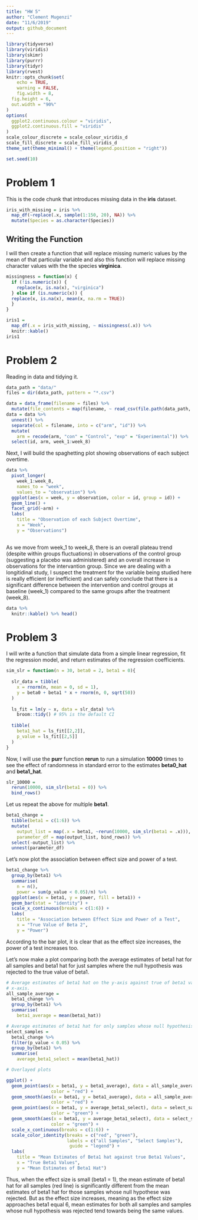 ```yaml
---
title: "HW 5"
author: "Clement Mugenzi"
date: "11/6/2019"
output: github_document
---
```


```r
library(tidyverse)
library(viridis)
library(skimr)
library(purrr)
library(tidyr)
library(rvest)
knitr::opts_chunk$set(
	echo = TRUE,
	warning = FALSE,
	fig.width = 8, 
  fig.height = 6,
  out.width = "90%"
)
options(
  ggplot2.continuous.colour = "viridis",
  ggplot2.continuous.fill = "viridis"
)
scale_colour_discrete = scale_colour_viridis_d
scale_fill_discrete = scale_fill_viridis_d
theme_set(theme_minimal() + theme(legend.position = "right"))

set.seed(10)
```

# Problem 1

This is the code chunk that introduces missing data in the **iris** dataset.

```r
iris_with_missing = iris %>% 
  map_df(~replace(.x, sample(1:150, 20), NA)) %>%
  mutate(Species = as.character(Species))
```

## Writing the Function

I will then create a function that will replace missing numeric values by the mean of that particular variable and also this function will replace missing character values with the the species **virginica**.


```r
missingness = function(x) {
  if (!is.numeric(x)) {
    replace(x, is.na(x), "virginica")
  } else if (is.numeric(x)) {
  replace(x, is.na(x), mean(x, na.rm = TRUE))
  }
}
```

```r
iris1 = 
  map_df(.x = iris_with_missing, ~ missingness(.x)) %>% 
  knitr::kable()
iris1
```


# Problem 2

Reading in data and tidying it.

```r
data_path = "data/" 
files = dir(data_path, pattern = "*.csv") 

data = data_frame(filename = files) %>% 
  mutate(file_contents = map(filename, ~ read_csv(file.path(data_path, .)))) 
data = data %>% 
  unnest() %>% 
  separate(col = filename, into = c("arm", "id")) %>% 
  mutate(
    arm = recode(arm, "con" = "Control", "exp" = "Experimental")) %>% 
  select(id, arm, week_1:week_8)
```

Next, I will build the spaghetting plot showing observations of each subject overtime.

```r
data %>%
  pivot_longer(
    week_1:week_8,
    names_to = "week",
    values_to = "observation") %>% 
  ggplot(aes(x = week, y = observation, color = id, group = id)) +
  geom_line() +
  facet_grid(~arm) +
  labs(
    title = "Observation of each Subject Overtime",
    x = "Week",
    y = "Observations")
  
```

As we move from week_1 to week_8, there is an overall plateau trend (despite within groups fluctuations) in observations of the control group (suggesting a placebo was administered) and an overall increase in observations for the intervantion group. Since we are dealing with a longitidinal study, I suspect the treatment for the variable being studied here is really efficient (or inefficient) and can safely conclude that there is a significant difference between the intervention and control groups at baseline (week_1) compared to the same groups after the treatment (week_8).

```r
data %>% 
  knitr::kable() %>% head()
```



# Problem 3

I will write a function that simulate data from a simple linear regression, fit the regression model, and return estimates of the regression coefficients.


```r
sim_slr = function(n = 30, beta0 = 2, beta1 = 0){
  
  slr_data = tibble(
    x = rnorm(n, mean = 0, sd = 1),
    y = beta0 + beta1 * x + rnorm(n, 0, sqrt(50))
  )
  
  ls_fit = lm(y ~ x, data = slr_data) %>% 
    broom::tidy() # 95% is the default CI
  
  tibble(
    beta1_hat = ls_fit[[2,2]],
    p_value = ls_fit[[2,5]]
  )
}
```


Now, I will use the **purr** function **rerun** to run a simulation **10000** times to see the effect of randomness in standard error to the estimates **beta0_hat** and **beta1_hat**.

```r
slr_10000 = 
  rerun(10000, sim_slr(beta1 = 0)) %>% 
  bind_rows()
```


Let us repeat the above for multiple **beta1**. 


```r
beta1_change = 
  tibble(beta1 = c(1:6)) %>% 
  mutate(
    output_list = map(.x = beta1, ~rerun(10000, sim_slr(beta1 = .x))),
    parameter_df = map(output_list, bind_rows)) %>% 
  select(-output_list) %>% 
  unnest(parameter_df)
```

Let's now plot the association between effect size and power of a test.

```r
beta1_change %>% 
  group_by(beta1) %>% 
  summarise(
    n = n(),
    power = sum(p_value < 0.05)/n) %>% 
  ggplot(aes(x = beta1, y = power, fill = beta1)) +
  geom_bar(stat = "identity") + 
  scale_x_continuous(breaks = c(1:6)) +
  labs(
    title = "Association between Effect Size and Power of a Test",
    x = "True Value of Beta 2",
    y = "Power")
```

According to the bar plot, it is clear that as the effect size increases, the power of a test increases too.

Let's now make a plot comparing both the average estimates of beta1 hat for all samples and beta1 hat for just samples where the null hypothesis was rejected to the true value of beta1.

```r
# Average estimates of beta1 hat on the y-axis against true of beta1 value on the
# x-axis.
all_sample_average = 
  beta1_change %>% 
  group_by(beta1) %>% 
  summarise(
    beta1_average = mean(beta1_hat))

# Average estimates of beta1 hat for only samples whose null hypothesis was rejected.
select_samples = 
  beta1_change %>% 
  filter(p_value < 0.05) %>% 
  group_by(beta1) %>% 
  summarise(
    average_beta1_select = mean(beta1_hat))

# Overlayed plots

ggplot() + 
  geom_point(aes(x = beta1, y = beta1_average), data = all_sample_average,
                 color = "red") +
  geom_smooth(aes(x = beta1, y = beta1_average), data = all_sample_average,
                 color = "red") +
  geom_point(aes(x = beta1, y = average_beta1_select), data = select_samples,
                 color = "green") +
  geom_smooth(aes(x = beta1, y = average_beta1_select), data = select_samples,
                 color = "green") +
  scale_x_continuous(breaks = c(1:6)) + 
  scale_color_identity(breaks = c("red", "green"),
                       labels = c("all Samples", "Select Samples"),
                        guide = "legend") +
  labs(
    title = "Mean Estimates of Beta1 hat against true Beta1 Values",
    x = "True Beta1 Values",
    y = "Mean Estimates of Beta1 Hat") 
```


Thus, when the effect size is small (beta1 = 1), the mean estimate of beta1 hat for all samples (red line) is significantly different from the mean estimates of beta1 hat for those samples whose null hypothese was rejected. But as the effect size increases, meaning as the effect size approaches beta1 equal 6, mean estimates for both all samples and samples whose null hypothesis was rejected tend towards being the same values. 






























































